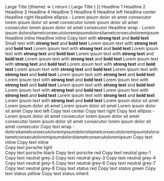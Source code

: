 
<ExampleVrt>
  <React.Fragment>
    <p-headline type="large-title" level="1">
      Large Title
    </p-headline>
  </React.Fragment>
</ExampleVrt>

<ExampleVrt theme="dark">
  {(theme) => {
    return (
      <React.Fragment>
        <p-headline type="large-title" level="1" theme={theme}>
          Large Title
        </p-headline>
      </React.Fragment>
    )
  }}
</ExampleVrt>

<ExampleVrt>
  <React.Fragment>
    <p-headline type="headline-1" level="1">
      Headline 1
    </p-headline>
    <p-headline type="headline-2" level="2">
      Headline 2
    </p-headline>
    <p-headline type="headline-3" level="3">
      Headline 3
    </p-headline>
    <p-headline type="headline-4" level="4">
      Headline 4
    </p-headline>
    <p-headline type="headline-5" level="5">
      Headline 5
    </p-headline>
    <p-headline type="headline-6" level="6">
      Headline 6
    </p-headline>
  </React.Fragment>
</ExampleVrt>

<ExampleVrt>
  <React.Fragment>
    <p-headline type="headline-1" level="1" align="left">
      Headline left
    </p-headline>
    <p-headline type="headline-1" level="1" align="center">
      Headline center
    </p-headline>
    <p-headline type="headline-1" level="1" align="right">
      Headline right
    </p-headline>
    <p-headline type="headline-1" level="1" ellipsis="true">
      Headline ellipsis - Lorem ipsum dolor sit amet consecutor lorem ipsum dolor sit amet consecutor lorem ipsum dolor sit amet consecutor lorem ipsum dolor sit amet consecutor
    </p-headline>
    <p-headline type="headline-1" level="1" wrap="true">
      Headline wrap - Lorem ipsum dolorsitametconsecutoloremipsumdolorsitametconsecutoloremipsum
    </p-headline>
    <p-headline type="headline-1" level="1" inline="true">
      Headline inline
    </p-headline>
    <p-headline type="headline-1" level="1" inline="true">
      Headline inline
    </p-headline>
  </React.Fragment>
</ExampleVrt>

<ExampleVrt>
  <React.Fragment>
    <p-text type="copy">
      Copy text with <strong>strong text</strong> and <b>bold text</b>
    </p-text>
    <p-text type="small">
      Small text with <strong>strong text</strong> and <b>bold text</b>
    </p-text>
  </React.Fragment>
</ExampleVrt>

<ExampleVrt>
  <React.Fragment>
    <p-text type="12">
      Lorem ipsum text with <strong>strong text</strong> and <b>bold text</b>
    </p-text>
    <p-text type="16">
      Lorem ipsum text with <strong>strong text</strong> and <b>bold text</b>
    </p-text>
    <p-text type="18">
      Lorem ipsum text with <strong>strong text</strong> and <b>bold text</b>
    </p-text>
    <p-text type="20">
      Lorem ipsum text with <strong>strong text</strong> and <b>bold text</b>
    </p-text>
    <p-text type="24">
      Lorem ipsum text with <strong>strong text</strong> and <b>bold text</b>
    </p-text>
    <p-text type="28">
      Lorem ipsum text with <strong>strong text</strong> and <b>bold text</b>
    </p-text>
    <p-text type="30">
      Lorem ipsum text with <strong>strong text</strong> and <b>bold text</b>
    </p-text>
    <p-text type="32">
      Lorem ipsum text with <strong>strong text</strong> and <b>bold text</b>
    </p-text>
    <p-text type="36">
      Lorem ipsum text with <strong>strong text</strong> and <b>bold text</b>
    </p-text>
    <p-text type="42">
      Lorem ipsum text with <strong>strong text</strong> and <b>bold text</b>
    </p-text>
    <p-text type="44">
      Lorem ipsum text with <strong>strong text</strong> and <b>bold text</b>
    </p-text>
    <p-text type="48">
      Lorem ipsum text with <strong>strong text</strong> and <b>bold text</b>
    </p-text>
    <p-text type="52">
      Lorem ipsum text with <strong>strong text</strong> and <b>bold text</b>
    </p-text>
    <p-text type="60">
      Lorem ipsum text with <strong>strong text</strong> and <b>bold text</b>
    </p-text>
    <p-text type="62">
      Lorem ipsum text with <strong>strong text</strong> and <b>bold text</b>
    </p-text>
    <p-text type="72">
      Lorem ipsum text with <strong>strong text</strong> and <b>bold text</b>
    </p-text>
    <p-text type="84">
      Lorem ipsum text with <strong>strong text</strong> and <b>bold text</b>
    </p-text>
  </React.Fragment>
</ExampleVrt>

<ExampleVrt>
  <React.Fragment>
    <p-text type="60-thin">
      Lorem ipsum dolor sit amet
    </p-text>
    <p-text type="62-thin">
      Lorem ipsum dolor sit amet
    </p-text>
    <p-text type="72-thin">
      Lorem ipsum dolor sit amet
    </p-text>
    <p-text type="84-thin">
      Lorem ipsum dolor sit amet
    </p-text>
  </React.Fragment>
</ExampleVrt>

<ExampleVrt>
  <React.Fragment>
    <p-text type="copy" align="left">
      Copy text left
    </p-text>
    <p-text type="copy" align="center">
      Copy text center
    </p-text>
    <p-text type="copy" align="right">
      Copy text right
    </p-text>
    <p-text type="copy" ellipsis="true">
      Copy text ellipsis - Lorem ipsum dolor sit amet consecutor lorem ipsum dolor sit amet consecutor lorem ipsum dolor sit amet consecutor lorem ipsum dolor sit amet consecutor
    </p-text>
    <p-text type="copy" wrap="true">
      Copy text wrap - dolorsitametconsecutoloremipsumdolorsitametconsecutoloremipsumdolorsitametconsecutoloremipsumdolorsitametconsecutoloremipsum
    </p-text>
    <p-text type="copy" inline="true">
      Copy text inline
    </p-text>
    <p-text type="copy" inline="true">
      Copy text inline
    </p-text>
  </React.Fragment>
</ExampleVrt>

<ExampleVrt>
  <React.Fragment>
    <div style={{"padding":"4px", "background": "black"}}>
    <p-text type="copy" color="porsche-light">
      Copy text porsche light
    </p-text>
    </div>
    <p-text type="copy" color="porsche-black">
      Copy text porsche black
    </p-text>
    <p-text type="copy" color="porsche-red">
      Copy text porsche red
    </p-text>
    <p-text type="copy" color="neutral-grey-1">
      Copy text neutral grey-1
    </p-text>
    <p-text type="copy" color="neutral-grey-2">
      Copy text neutral grey-2
    </p-text>
    <p-text type="copy" color="neutral-grey-3">
      Copy text neutral grey-3
    </p-text>
    <p-text type="copy" color="neutral-grey-4">
      Copy text neutral grey-4
    </p-text>
    <p-text type="copy" color="neutral-grey-5">
      Copy text neutral grey-5
    </p-text>
    <p-text type="copy" color="neutral-grey-6">
      Copy text neutral grey-6
    </p-text>
    <p-text type="copy" color="neutral-grey-7">
      Copy text neutral grey-7
    </p-text>
    <p-text type="copy" color="neutral-grey-8">
      Copy text neutral grey-8
    </p-text>
    <p-text type="copy" color="status-red">
      Copy text status red
    </p-text>
    <p-text type="copy" color="status-green">
      Copy text status green
    </p-text>
    <p-text type="copy" color="status-yellow">
      Copy text status yellow
    </p-text>
    <p-text style={{"color": "pink"}} type="copy" color="inherit">
      Copy text status inherit
    </p-text>
  </React.Fragment>
</ExampleVrt>
